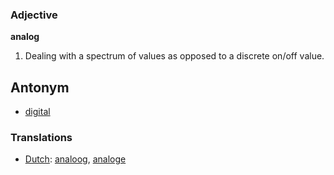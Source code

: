 === Adjective ===

'''analog'''

#Dealing with a spectrum of values as opposed to a discrete on/off value.

==Antonym==
*[[digital]]

=== Translations ===
*[[Dutch]]: [[analoog]], [[analoge]]